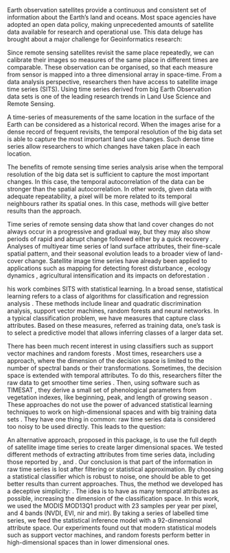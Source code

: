 Earth observation satellites provide a continuous and consistent set of information about the Earth’s land and oceans. Most space agencies have adopted an open data policy, making unprecedented amounts of satellite data available for research and operational use. This data deluge has brought about a major challenge for Geoinformatics research: \textit{How to design and build technologies that allow the Earth observation community to analyse big data sets?}

Since remote sensing satellites revisit the same place repeatedly, we can calibrate their images so measures of the same place in different times are comparable. These observation can be organised, so that each measure from sensor is mapped into a three dimensional array in space-time. From a data analysis perspective, researchers then have access to satellite image time series (SITS). Using time series derived from big Earth Observation data sets is one of the leading research trends in Land Use Science and Remote Sensing.

A time-series of measurements of the same location in the surface of the Earth can be considered as a historical record. When the images arise for a dense record of frequent revisits, the temporal resolution of the big data set is able to capture the most important land use changes. Such dense time series allow researchers to  which changes have taken place in each location. 

The benefits of remote sensing time series analysis arise when the temporal resolution of the big data set is sufficient to capture the most important changes. In this case, the temporal autocorrelation of the data can be stronger than the spatial autocorrelation. In other words, given data with adequate repeatability, a pixel will be more related to its temporal neighbours rather its spatial ones. In this case, \textit{time-first, space-later} methods will give better results than the \textit{space-first, time-later} approach.

Time series of remote sensing data show that land cover changes do not always occur in a progressive and gradual way, but they may also show periods of rapid and abrupt change followed either by a quick recovery \citep{Lambin2006}. Analyses of multiyear time series of land surface attributes, their fine-scale spatial pattern, and their seasonal evolution leads to a broader view of land-cover change. Satellite image time series have already been applied to applications such as mapping for detecting forest disturbance \citep{Kennedy2010}, ecology dynamics \citep{Pasquarella2016}, agricultural intensification \citep{Galford2008} and its impacts on deforestation \citep{Arvor2012}.

his work combines SITS with statistical learning. In a broad sense, statistical learning refers to a class of algorithms for classification and regression analysis \citep{Hastie2009}. These methods include linear and quadratic discrimination analysis, support vector machines, random forests and neural networks. In a typical classification problem, we have measures that capture class attributes. Based on these measures, referred as training data, one's task is to select a predictive model that allows inferring classes of a larger data set. 

There has been much recent interest in using classifiers such as support vector machines \citep{Mountrakis2011} and random forests \citep{Belgiu2016}. Most times, researchers use a \emph{space-first, time-later} approach, where the dimension of the decision space is limited to the number of spectral bands or their transformations. Sometimes, the decision space is extended with temporal attributes.  To do this, researchers filter the raw data to get smoother time series \citep{Brown2013, Kastens2017}. Then, using software such as TIMESAT \citep{Jonsson2004}, they derive a small set of phenological parameters from vegetation indexes, like beginning, peak, and length of growing season \citep{Estel2015, Pelletier2016}. These approaches do not use the power of advanced statistical learning techniques to work on high-dimensional spaces and with big training data sets \citep{James2013}. They have one thing in common:  raw time series data is considered too noisy to be used directly. This leads to the question: \emph{do noise removal and homogenization steps reduce the information present in the satellite image time series?} 

An alternative approach, proposed in this package, is to use the full depth of satellite image time series to create larger dimensional spaces. We tested different methods of extracting attributes from time series data, including those reported by \cite{Maus2016}, \cite{Pelletier2016} and  \cite{Kastens2017}. Our conclusion is that part of the information in raw time series is lost after filtering or statistical approximation. By choosing a statistical classifier which is robust to noise, one should be able to get better results than current approaches. Thus, the method we developed has a deceptive simplicity: \emph{use all the data available in the time series samples}. The idea is to have as many temporal attributes as possible, increasing the dimension of the classification space. In this work, we used the MODIS MOD13Q1 product with 23 samples per year per pixel, and 4 bands (NVDI, EVI, nir and mir). By taking a series of labelled time series, we feed the statistical inference model with a 92-dimensional attribute space. Our experiments found out that modern statistical models such as support vector machines, and random forests perform better in high-dimensional spaces than in lower dimensional ones. 


